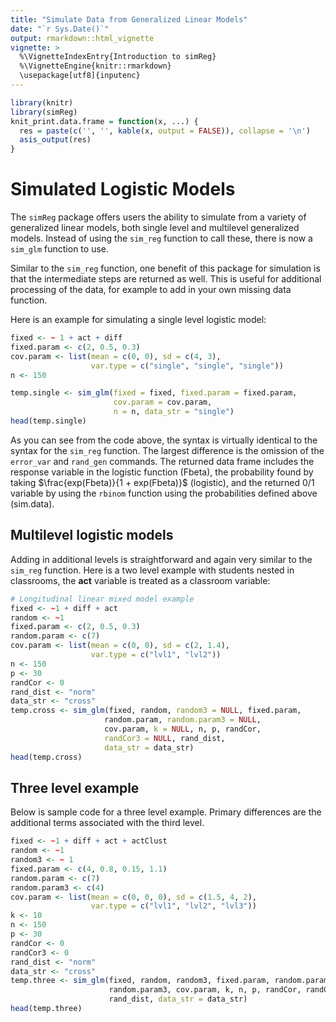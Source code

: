 ```yaml
---
title: "Simulate Data from Generalized Linear Models"
date: "`r Sys.Date()`"
output: rmarkdown::html_vignette
vignette: >
  %\VignetteIndexEntry{Introduction to simReg}
  %\VignetteEngine{knitr::rmarkdown}
  \usepackage[utf8]{inputenc}
---
```

```r
library(knitr)
library(simReg)
knit_print.data.frame = function(x, ...) {
  res = paste(c('', '', kable(x, output = FALSE)), collapse = '\n')
  asis_output(res)
}
```

# Simulated Logistic Models
The `simReg` package offers users the ability to simulate from a variety of generalized linear models, both single level and multilevel generalized models. Instead of using the `sim_reg` function to call these, there is now a `sim_glm` function to use. 

Similar to the `sim_reg` function, one benefit of this package for simulation is that the intermediate steps are returned as well. This is useful for additional processing of the data, for example to add in your own missing data function.

Here is an example for simulating a single level logistic model:

```r
fixed <- ~ 1 + act + diff
fixed.param <- c(2, 0.5, 0.3)
cov.param <- list(mean = c(0, 0), sd = c(4, 3), 
                  var.type = c("single", "single", "single"))
n <- 150

temp.single <- sim_glm(fixed = fixed, fixed.param = fixed.param, 
                       cov.param = cov.param, 
                       n = n, data_str = "single")
head(temp.single)
```

As you can see from the code above, the syntax is virtually identical to the syntax for the `sim_reg` function. The largest difference is the omission of the `error_var` and `rand_gen` commands. The returned data frame includes the response variable in the logistic function (Fbeta), the probability found by taking $\frac{exp(Fbeta)}{1 + exp(Fbeta)}$ (logistic), and the returned 0/1 variable by using the `rbinom` function using the probabilities defined above (sim.data).

## Multilevel logistic models
Adding in additional levels is straightforward and again very similar to the `sim_reg` function. Here is a two level example with students nested in classrooms, the **act** variable is treated as a classroom variable:

```r
# Longitudinal linear mixed model example
fixed <- ~1 + diff + act
random <- ~1 
fixed.param <- c(2, 0.5, 0.3)
random.param <- c(7)
cov.param <- list(mean = c(0, 0), sd = c(2, 1.4), 
                  var.type = c("lvl1", "lvl2"))
n <- 150
p <- 30
randCor <- 0
rand_dist <- "norm"
data_str <- "cross"
temp.cross <- sim_glm(fixed, random, random3 = NULL, fixed.param,
                     random.param, random.param3 = NULL,
                     cov.param, k = NULL, n, p, randCor, 
                     randCor3 = NULL, rand_dist, 
                     data_str = data_str)
head(temp.cross)
```

## Three level example
Below is sample code for a three level example. Primary differences are the additional terms associated with the third level.

```r
fixed <- ~1 + diff + act + actClust
random <- ~1
random3 <- ~ 1
fixed.param <- c(4, 0.8, 0.15, 1.1)
random.param <- c(7)
random.param3 <- c(4)
cov.param <- list(mean = c(0, 0, 0), sd = c(1.5, 4, 2),
                  var.type = c("lvl1", "lvl2", "lvl3"))
k <- 10
n <- 150
p <- 30
randCor <- 0
randCor3 <- 0
rand_dist <- "norm"
data_str <- "cross"
temp.three <- sim_glm(fixed, random, random3, fixed.param, random.param,
                      random.param3, cov.param, k, n, p, randCor, randCor3, 
                      rand_dist, data_str = data_str)
head(temp.three)
```



